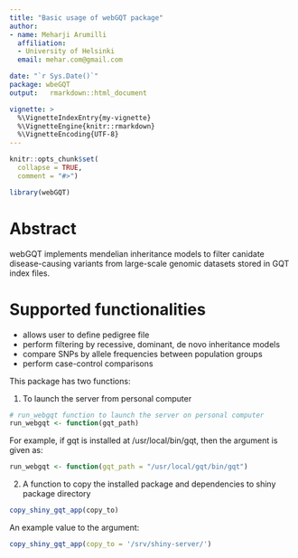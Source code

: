 ```yaml
---
title: "Basic usage of webGQT package"
author:
- name: Meharji Arumilli
  affiliation: 
  - University of Helsinki
  email: mehar.com@gmail.com

date: "`r Sys.Date()`"
package: wbeGQT
output:   rmarkdown::html_document

vignette: >
  %\VignetteIndexEntry{my-vignette}
  %\VignetteEngine{knitr::rmarkdown}
  %\VignetteEncoding{UTF-8}
---
```


```r
knitr::opts_chunk$set(
  collapse = TRUE,
  comment = "#>")
```

```r
library(webGQT)
```

# Abstract

webGQT implements mendelian inheritance models to filter canidate disease-causing variants from large-scale genomic datasets stored in GQT index files.

# Supported functionalities
* allows user to define pedigree file
* perform filtering by recessive, dominant, de novo inheritance models
* compare SNPs by allele frequencies between population groups
* perform case-control comparisons

This package has two functions:

1. To launch the server from personal computer

```R
# run_webgqt function to launch the server on personal computer
run_webgqt <- function(gqt_path)
```

For example, if gqt is installed at /usr/local/bin/gqt, then the argument is given as:

```R
run_webgqt <- function(gqt_path = "/usr/local/gqt/bin/gqt")
```

2. A function to copy the installed package and dependencies to shiny package directory

```R
copy_shiny_gqt_app(copy_to)
```
An example value to the argument:
```R
copy_shiny_gqt_app(copy_to = '/srv/shiny-server/')
```

